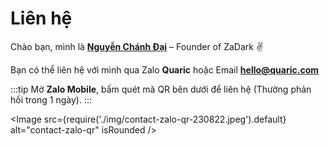 
# Liên hệ

<AdsByGoogle>
  <p>
    <ins
      className="adsbygoogle"
      style={{ display: 'block' }}
      data-ad-client="ca-pub-5192881442581767"
      data-ad-slot="8722903447"
      data-ad-format="auto"
      data-full-width-responsive="true"
    />
  </p>
</AdsByGoogle>

Chào bạn, mình là [**Nguyễn Chánh Đại**](https://chanhdai.com) – Founder of ZaDark :v:

Bạn có thể liên hệ với mình qua Zalo **Quaric** hoặc Email [**hello@quaric.com**](mailto:hello@quaric.com?subject=Feedback%20ZaDark)

:::tip
Mở **Zalo Mobile**, bấm quét mã QR bên dưới để liên hệ (Thường phản hồi trong 1 ngày).
:::

<Image src={require('./img/contact-zalo-qr-230822.jpeg').default} alt="contact-zalo-qr" isRounded />
